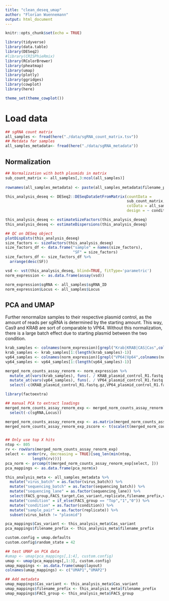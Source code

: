 ```yaml
---
title: "clean_deseq_umap"
author: "Florian Wuennemann"
output: html_document
---
```


```r
knitr::opts_chunk$set(echo = TRUE)

library(tidyverse)
library(data.table)
library(DESeq2)
#library(CRISPhieRmix)
library(RColorBrewer)
library(pheatmap)
library(umap)
library(plotly)
library(ggridges)
library(cowplot)
library(here)

theme_set(theme_cowplot())
```

# Load data

```r
## sgRNA count matrix
all_samples <- fread(here("./data/sgRNA_count_matrix.tsv"))
## Metdata for samples
all_samples_metadata<- fread(here("./data/sgRNA_metadata"))
```

## Normalization

```r
## Normalization with both plasmids in matrix
sub_count_matrix <- all_samples[,3:ncol(all_samples)]
  
rownames(all_samples_metadata) <- paste(all_samples_metadata$filename_prefix,"_R1.fastq.gz",sep="")

this_analysis_deseq <- DESeq2::DESeqDataSetFromMatrix(countData =
                                                      sub_count_matrix, 
                                                      colData = all_samples_metadata, 
                                                      design = ~ condition)

this_analysis_deseq <- estimateSizeFactors(this_analysis_deseq)
this_analysis_deseq <- estimateDispersions(this_analysis_deseq)
```

```r
## QC on DESeq object
plotDispEsts(this_analysis_deseq)
size_factors <- sizeFactors(this_analysis_deseq)
size_factors_df <- data.frame("sample" = names(size_factors),
                              "SF" = size_factors)
size_factors_df <- size_factors_df %>%
  arrange(desc(SF))
```


```r
vsd <- vst(this_analysis_deseq, blind=TRUE, fitType='parametric')
norm_expression <- as.data.frame(assay(vsd))
```

```r
norm_expression$sgRNA <- all_samples$sgRNA_ID
norm_expression$Locus <- all_samples$Locus
```

##  PCA and UMAP 

Further renormalize samples to their respective plasmid control, as the amount of reads per sgRNA is determined by the starting amount. This way, Cas9 and KRAB are sort of comparable to VP64. Without this normalization, there is a large batch effect due to starting plasmid between the two condition.

```r
krab_samples <- colnames(norm_expression)[grepl("Krab|KRAB|CAS|Cas",colnames(norm_expression))]
krab_samples <- krab_samples[1:(length(krab_samples)-1)]
vp64_samples <- colnames(norm_expression)[grepl("VP64|Vp64",colnames(norm_expression))]
vp64_samples <- vp64_samples[1:(length(vp64_samples)-1)]

merged_norm_counts_assay_renorm <- norm_expression %>%
  mutate_at(vars(krab_samples), funs(. / KRAB_plasmid_control_R1.fastq.gz)) %>%
  mutate_at(vars(vp64_samples), funs(. / VP64_plasmid_control_R1.fastq.gz)) %>%
  select(-c(KRAB_plasmid_control_R1.fastq.gz,VP64_plasmid_control_R1.fastq.gz))
```

```r
library(factoextra)

## manual PCA to extract loadings
merged_norm_counts_assay_renorm_exp <- merged_norm_counts_assay_renorm %>%
  select(-c(sgRNA,Locus))

merged_norm_counts_assay_renorm_exp <- as.matrix(merged_norm_counts_assay_renorm_exp)
merged_norm_counts_assay_renorm_exp_zscore <- t(scale(t(merged_norm_counts_assay_renorm_exp)))


## Only use top X hits
ntop <- 805
rv <- rowVars(merged_norm_counts_assay_renorm_exp)
select <- order(rv, decreasing = TRUE)[seq_len(min(ntop, 
            length(rv)))]
pca_norm <- prcomp(t(merged_norm_counts_assay_renorm_exp[select, ]))
pca_mappings <- as.data.frame(pca_norm$x)
```


```r
this_analysis_meta <- all_samples_metadata %>%
  mutate("virus_batch" = as.factor(virus_batch)) %>%
  mutate("sequencing_batch" = as.factor(sequencing_batch)) %>%
  mutate("sequencing_lane" = as.factor(sequencing_lane)) %>%
  select(FACS_group,FACS_target,Cas_variant,replicate,filename_prefix,virus_batch,sequencing_batch,sequencing_lane) %>%
  mutate("condition" = if_else(FACS_group == "Top","1","0")) %>%
  mutate("condition" = as.factor(condition)) %>%
  mutate("sample_pair" = as.factor(replicate)) %>%
  subset(virus_batch != "plasmid")

pca_mappings$Cas_variant <- this_analysis_meta$Cas_variant
pca_mappings$filename_prefix <- this_analysis_meta$filename_prefix
```

```r
custom.config = umap.defaults
custom.config$random_state = 42

## test UMAP on PCA data
#umap <- umap(pca_mappings[,1:4], custom.config)
umap <- umap(pca_mappings[,1:3], custom.config)
umap_mappings <- as.data.frame(umap$layout)
colnames(umap_mappings) <- c("UMAP1","UMAP2")

## Add metadata
umap_mappings$Cas_variant <- this_analysis_meta$Cas_variant
umap_mappings$filename_prefix <- this_analysis_meta$filename_prefix
umap_mappings$FACS_group <- this_analysis_meta$FACS_group
```

